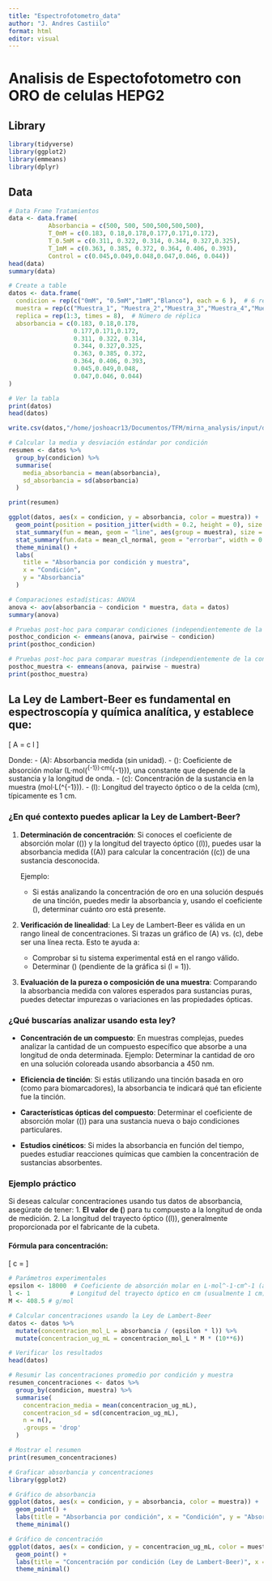 ```yaml
---
title: "Espectrofotometro_data"
author: "J. Andres Castiilo"
format: html
editor: visual
---
```


# Analisis de Espectofotometro con ORO de celulas HEPG2

## Library

```r
library(tidyverse)
library(ggplot2)
library(emmeans)
library(dplyr)

```

## Data

```r
# Data Frame Tratamientos
data <- data.frame( 
           Absorbancia = c(500, 500, 500,500,500,500),
           T_0mM = c(0.183, 0.18,0.178,0.177,0.171,0.172),
           T_0.5mM = c(0.311, 0.322, 0.314, 0.344, 0.327,0.325),
           T_1mM = c(0.363, 0.385, 0.372, 0.364, 0.406, 0.393),
           Control = c(0.045,0.049,0.048,0.047,0.046, 0.044))
head(data)
summary(data)
```

```r
# Create a table
datos <- data.frame(
  condicion = rep(c("0mM", "0.5mM","1mM","Blanco"), each = 6 ),  # 6 réplicas por tratamiento (3 por muestra)
  muestra = rep(c("Muestra_1", "Muestra_2","Muestra_3","Muestra_4","Muestra_5","Muestra_6", "BLANCO","BLANCO"), each = 3),  # Cada muestra tiene 3 réplicas
  replica = rep(1:3, times = 8),  # Número de réplica
  absorbancia = c(0.183, 0.18,0.178,
                  0.177,0.171,0.172,
                  0.311, 0.322, 0.314,
                  0.344, 0.327,0.325,
                  0.363, 0.385, 0.372,
                  0.364, 0.406, 0.393,
                  0.045,0.049,0.048,
                  0.047,0.046, 0.044)
)

# Ver la tabla
print(datos)
head(datos)

write.csv(datos,"/home/joshoacr13/Documentos/TFM/mirna_analysis/input/datos_ORO.csv")


```

```r

# Calcular la media y desviación estándar por condición
resumen <- datos %>%
  group_by(condicion) %>%
  summarise(
    media_absorbancia = mean(absorbancia),
    sd_absorbancia = sd(absorbancia)
  )

print(resumen)


```

```r

ggplot(datos, aes(x = condicion, y = absorbancia, color = muestra)) +
  geom_point(position = position_jitter(width = 0.2, height = 0), size = 3, alpha = 0.6) +
  stat_summary(fun = mean, geom = "line", aes(group = muestra), size = 1) +
  stat_summary(fun.data = mean_cl_normal, geom = "errorbar", width = 0.2) +
  theme_minimal() +
  labs(
    title = "Absorbancia por condición y muestra",
    x = "Condición",
    y = "Absorbancia"
  )


```

```r
# Comparaciones estadísticas: ANOVA
anova <- aov(absorbancia ~ condicion * muestra, data = datos)
summary(anova)

# Pruebas post-hoc para comparar condiciones (independientemente de la muestra)
posthoc_condicion <- emmeans(anova, pairwise ~ condicion)
print(posthoc_condicion)

# Pruebas post-hoc para comparar muestras (independientemente de la condición)
posthoc_muestra <- emmeans(anova, pairwise ~ muestra)
print(posthoc_muestra)

```

## La Ley de Lambert-Beer es fundamental en espectroscopía y química analítica, y establece que:

\[ A = \varepsilon \cdot c \cdot l \]

Donde: - (A): Absorbancia medida (sin unidad). - (\varepsilon): Coeficiente de absorción molar (L·mol(^{-1})·cm(^{-1})), una constante que depende de la sustancia y la longitud de onda. - (c): Concentración de la sustancia en la muestra (mol·L(\^{-1})). - (l): Longitud del trayecto óptico o de la celda (cm), típicamente es 1 cm.

### **¿En qué contexto puedes aplicar la Ley de Lambert-Beer?**

1.  **Determinación de concentración**: Si conoces el coeficiente de absorción molar ((\varepsilon)) y la longitud del trayecto óptico ((l)), puedes usar la absorbancia medida ((A)) para calcular la concentración ((c)) de una sustancia desconocida.

    Ejemplo:

    -   Si estás analizando la concentración de oro en una solución después de una tinción, puedes medir la absorbancia y, usando el coeficiente (\varepsilon), determinar cuánto oro está presente.

2.  **Verificación de linealidad**: La Ley de Lambert-Beer es válida en un rango lineal de concentraciones. Si trazas un gráfico de (A) vs. (c), debe ser una línea recta. Esto te ayuda a:

    -   Comprobar si tu sistema experimental está en el rango válido.
    -   Determinar (\varepsilon) (pendiente de la gráfica si (l = 1)).

3.  **Evaluación de la pureza o composición de una muestra**: Comparando la absorbancia medida con valores esperados para sustancias puras, puedes detectar impurezas o variaciones en las propiedades ópticas.

### **¿Qué buscarías analizar usando esta ley?**

-   **Concentración de un compuesto**: En muestras complejas, puedes analizar la cantidad de un compuesto específico que absorbe a una longitud de onda determinada. Ejemplo: Determinar la cantidad de oro en una solución coloreada usando absorbancia a 450 nm.

-   **Eficiencia de tinción**: Si estás utilizando una tinción basada en oro (como para biomarcadores), la absorbancia te indicará qué tan eficiente fue la tinción.

-   **Características ópticas del compuesto**: Determinar el coeficiente de absorción molar ((\varepsilon)) para una sustancia nueva o bajo condiciones particulares.

-   **Estudios cinéticos**: Si mides la absorbancia en función del tiempo, puedes estudiar reacciones químicas que cambien la concentración de sustancias absorbentes.

### **Ejemplo práctico**

Si deseas calcular concentraciones usando tus datos de absorbancia, asegúrate de tener: 1. **El valor de (**\varepsilon) para tu compuesto a la longitud de onda de medición. 2. La longitud del trayecto óptico ((l)), generalmente proporcionada por el fabricante de la cubeta.

#### Fórmula para concentración:

\[ c = \frac{A}{\varepsilon \cdot l} \]

```r
# Parámetros experimentales
epsilon <- 18000  # Coeficiente de absorción molar en L·mol^-1·cm^-1 (ajusta según tu compuesto)
l <- 1           # Longitud del trayecto óptico en cm (usualmente 1 cm)
M <- 408.5 # g/mol

# Calcular concentraciones usando la Ley de Lambert-Beer
datos <- datos %>%
  mutate(concentracion_mol_L = absorbancia / (epsilon * l)) %>%
  mutate(concentracion_ug_mL = concentracion_mol_L * M * (10**6))

# Verificar los resultados
head(datos)

# Resumir las concentraciones promedio por condición y muestra
resumen_concentraciones <- datos %>%
  group_by(condicion, muestra) %>%
  summarise(
    concentracion_media = mean(concentracion_ug_mL),
    concentracion_sd = sd(concentracion_ug_mL),
    n = n(),
    .groups = 'drop'
  )

# Mostrar el resumen
print(resumen_concentraciones)

# Graficar absorbancia y concentraciones
library(ggplot2)

# Gráfico de absorbancia
ggplot(datos, aes(x = condicion, y = absorbancia, color = muestra)) +
  geom_point() +
  labs(title = "Absorbancia por condición", x = "Condición", y = "Absorbancia") +
  theme_minimal()

# Gráfico de concentración
ggplot(datos, aes(x = condicion, y = concentracion_ug_mL, color = muestra)) +
  geom_point() +
  labs(title = "Concentración por condición (Ley de Lambert-Beer)", x = "Condición", y = "Concentración (mol/L)") +
  theme_minimal()

```
